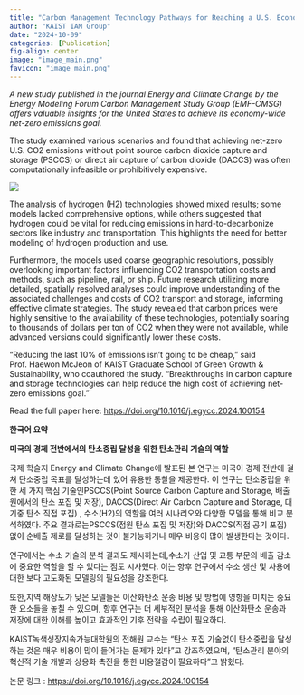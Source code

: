 ```yaml
---
title: "Carbon Management Technology Pathways for Reaching a U.S. Economy-Wide Net-Zero Emissions Goal"
author: "KAIST IAM Group"
date: "2024-10-09"
categories: [Publication]
fig-align: center
image: "image_main.png"
favicon: "image_main.png"
---
```


*A new study published in the journal Energy and Climate Change by the Energy Modeling Forum Carbon Management Study Group (EMF-CMSG) offers valuable insights for the United States to achieve its economy-wide net-zero emissions goal.*

The study examined various scenarios and found that achieving net-zero U.S. CO2 emissions without point source carbon dioxide capture and storage (PSCCS) or direct air capture of carbon dioxide (DACCS) was often computationally infeasible or prohibitively expensive.

![](image_main.png){fig-align="center"}

The analysis of hydrogen (H2) technologies showed mixed results; some models lacked comprehensive options, while others suggested that hydrogen could be vital for reducing emissions in hard-to-decarbonize sectors like industry and transportation. This highlights the need for better modeling of hydrogen production and use.

Furthermore, the models used coarse geographic resolutions, possibly overlooking important factors influencing CO2 transportation costs and methods, such as pipeline, rail, or ship. Future research utilizing more detailed, spatially resolved analyses could improve understanding of the associated challenges and costs of CO2 transport and storage, informing effective climate strategies. The study revealed that carbon prices were highly sensitive to the availability of these technologies, potentially soaring to thousands of dollars per ton of CO2 when they were not available, while advanced versions could significantly lower these costs.

“Reducing the last 10% of emissions isn’t going to be cheap,” said Prof. Haewon McJeon of KAIST Graduate School of Green Growth & Sustainability, who coauthored the study. “Breakthroughs in carbon capture and storage technologies can help reduce the high cost of achieving net-zero emissions goal.”

Read the full paper here: <https://doi.org/10.1016/j.egycc.2024.100154>

**한국어 요약** 

**미국의 경제 전반에서의 탄소중립 달성을 위한 탄소관리 기술의 역할**

국제 학술지 Energy and Climate Change에 발표된 본 연구는 미국이 경제 전반에 걸쳐 탄소중립 목표를 달성하는데 있어 유용한 통찰을 제공한다. 이 연구는 탄소중립을 위한 세 가지 핵심 기술인PSCCS(Point Source Carbon Capture and Storage, 배출원에서의 탄소 포집 및 저장), DACCS(Direct Air Carbon Capture and Storage, 대기중 탄소 직접 포집) , 수소(H2)의 역할을 여러 시나리오와 다양한 모델을 통해 비교 분석하였다. 주요 결과로는PSCCS(점원 탄소 포집 및 저장)와 DACCS(직접 공기 포집) 없이 순배출 제로를 달성하는 것이 불가능하거나 매우 비용이 많이 발생한다는 것이다.

연구에서는 수소 기술의 분석 결과도 제시하는데,수소가 산업 및 교통 부문의 배출 감소에 중요한 역할을 할 수 있다는 점도 시사했다. 이는 향후 연구에서 수소 생산 및 사용에 대한 보다 고도화된 모델링의 필요성을 강조한다.

또한,지역 해상도가 낮은 모델들은 이산화탄소 운송 비용 및 방법에 영향을 미치는 중요한 요소들을 놓칠 수 있으며, 향후 연구는 더 세부적인 분석을 통해 이산화탄소 운송과 저장에 대한 이해를 높이고 효과적인 기후 전략을 수립이 필요하다.

KAIST녹색성장지속가능대학원의 전해원 교수는 “탄소 포집 기술없이 탄소중립을 달성하는 것은 매우 비용이 많이 들어가는 문제가 있다”고 강조하였으며, “탄소관리 분야의 혁신적 기술 개발과 상용화 촉진을 통한 비용절감이 필요하다”고 밝혔다.

논문 링크 : <https://doi.org/10.1016/j.egycc.2024.100154>
